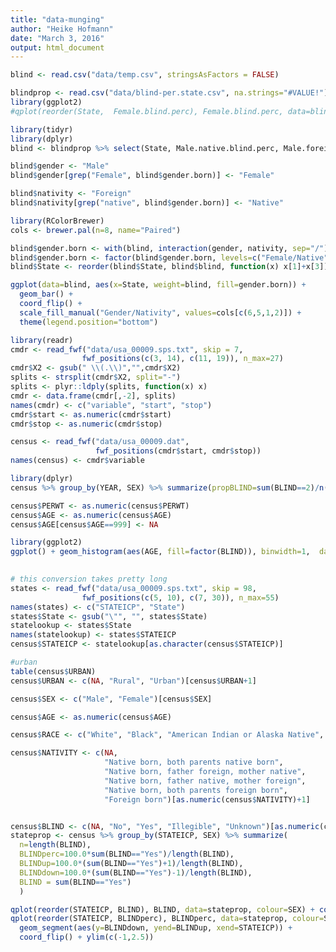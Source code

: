 ```yaml
---
title: "data-munging"
author: "Heike Hofmann"
date: "March 3, 2016"
output: html_document
---
```


```r
blind <- read.csv("data/temp.csv", stringsAsFactors = FALSE)
```

```r
blindprop <- read.csv("data/blind-per.state.csv", na.strings="#VALUE!")
library(ggplot2)
#qplot(reorder(State,  Female.blind.perc), Female.blind.perc, data=blindprop) + coord_flip()

library(tidyr)
library(dplyr)
blind <- blindprop %>% select(State, Male.native.blind.perc, Male.foreign.blind.perc, Female.native.blind.perc, Female.foreign.blind.perc) %>% gather(gender.born, blind, -State)

blind$gender <- "Male"
blind$gender[grep("Female", blind$gender.born)] <- "Female"

blind$nativity <- "Foreign"
blind$nativity[grep("native", blind$gender.born)] <- "Native"

library(RColorBrewer)
cols <- brewer.pal(n=8, name="Paired")

blind$gender.born <- with(blind, interaction(gender, nativity, sep="/"))
blind$gender.born <- factor(blind$gender.born, levels=c("Female/Native", "Female/Foreign", "Male/Foreign", "Male/Native"))
blind$State <- reorder(blind$State, blind$blind, function(x) x[1]+x[3])

ggplot(data=blind, aes(x=State, weight=blind, fill=gender.born)) +
  geom_bar() + 
  coord_flip() + 
  scale_fill_manual("Gender/Nativity", values=cols[c(6,5,1,2)]) +
  theme(legend.position="bottom")
```

```r
library(readr)
cmdr <- read_fwf("data/usa_00009.sps.txt", skip = 7, 
                fwf_positions(c(3, 14), c(11, 19)), n_max=27)
cmdr$X2 <- gsub(" \\(.\\)","",cmdr$X2)
splits <- strsplit(cmdr$X2, split="-")
splits <- plyr::ldply(splits, function(x) x)
cmdr <- data.frame(cmdr[,-2], splits)
names(cmdr) <- c("variable", "start", "stop")
cmdr$start <- as.numeric(cmdr$start)
cmdr$stop <- as.numeric(cmdr$stop)

census <- read_fwf("data/usa_00009.dat", 
                   fwf_positions(cmdr$start, cmdr$stop))
names(census) <- cmdr$variable

library(dplyr)
census %>% group_by(YEAR, SEX) %>% summarize(propBLIND=sum(BLIND==2)/n()*100, n=sum(BLIND==2), N=n())

census$PERWT <- as.numeric(census$PERWT)
census$AGE <- as.numeric(census$AGE)
census$AGE[census$AGE==999] <- NA

library(ggplot2)
ggplot() + geom_histogram(aes(AGE, fill=factor(BLIND)), binwidth=1,  data=census, position="dodge") + facet_grid(BLIND~YEAR, scales="free_y")
  

# this conversion takes pretty long  
states <- read_fwf("data/usa_00009.sps.txt", skip = 98, 
                fwf_positions(c(5, 10), c(7, 30)), n_max=55)
names(states) <- c("STATEICP", "State")  
states$State <- gsub("\"", "", states$State)
statelookup <- states$State
names(statelookup) <- states$STATEICP
census$STATEICP <- statelookup[as.character(census$STATEICP)]

#urban
table(census$URBAN)
census$URBAN <- c(NA, "Rural", "Urban")[census$URBAN+1]

census$SEX <- c("Male", "Female")[census$SEX]

census$AGE <- as.numeric(census$AGE)

census$RACE <- c("White", "Black", "American Indian or Alaska Native", "Chinese", "Japanese", "Other Asian or Pacific Islander", "Other race", "Two major races", "Three or more major races")[census$RACE]

census$NATIVITY <- c(NA, 
                     "Native born, both parents native born",
                     "Native born, father foreign, mother native",
                     "Native born, father native, mother foreign",
                     "Native born, both parents foreign born",
                     "Foreign born")[as.numeric(census$NATIVITY)+1]


census$BLIND <- c(NA, "No", "Yes", "Illegible", "Unknown")[as.numeric(census$BLIND)+1]
stateprop <- census %>% group_by(STATEICP, SEX) %>% summarize(
  n=length(BLIND), 
  BLINDperc=100.0*sum(BLIND=="Yes")/length(BLIND),
  BLINDup=100.0*(sum(BLIND=="Yes")+1)/length(BLIND),
  BLINDdown=100.0*(sum(BLIND=="Yes")-1)/length(BLIND),
  BLIND = sum(BLIND=="Yes")
  )

qplot(reorder(STATEICP, BLIND), BLIND, data=stateprop, colour=SEX) + coord_flip()
qplot(reorder(STATEICP, BLINDperc), BLINDperc, data=stateprop, colour=SEX) +
  geom_segment(aes(y=BLINDdown, yend=BLINDup, xend=STATEICP)) +
  coord_flip() + ylim(c(-1,2.5))
```
